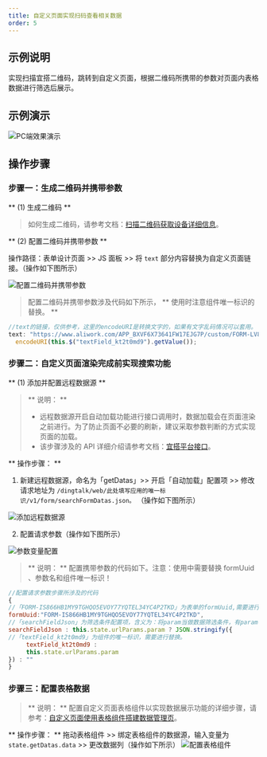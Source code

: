```yaml
---
title: 自定义页面实现扫码查看相关数据
order: 5
---
```


## 示例说明

实现扫描宜搭二维码，跳转到自定义页面，根据二维码所携带的参数对页面内表格数据进行筛选后展示。

## 示例演示

![PC端效果演示](https://img.alicdn.com/imgextra/i3/O1CN01twlqRg1NDX66FbHC3_!!6000000001536-2-tps-1343-798.png)

[//]: # (import Iframe from "components/Iframe"; 此处为是视频 无法上传)
[//]: # (<Iframe url="https://bizsec-auth.alicdn.com/a9b5b21ee64d2b47/Qe9k4XSEr4zqvIg7131/NH890RWtLHHvV1CG8va_342505494763___hd.mp4?auth_key=1646031442-0-0-26b141911cc12eed37e24cb74bfa752a" />)

## 操作步骤

### 步骤一：生成二维码并携带参数

** (1) 生成二维码 **

> 如何生成二维码，请参考文档：[扫描二维码获取设备详细信息](https://www.yuque.com/yida/subject/nat938)。

** (2) 配置二维码并携带参数 **

操作路径：表单设计页面 >> JS 面板 >> 将 `text` 部分内容替换为自定义页面链接。（操作如下图所示）

![配置二维码并携带参数](https://img.alicdn.com/imgextra/i3/O1CN01ewK1cx1SBJFu5Z0yi_!!6000000002208-2-tps-1300-766.png)

> 配置二维码并携带参数涉及代码如下所示， ** 使用时注意组件唯一标识的替换。 **

```javascript
//text的链接，仅供参考，这里的encodeURI是转换文字的，如果有文字乱码情况可以套用。
text: "https://www.aliwork.com/APP_BXVF6X73641FW17EJG7P/custom/FORM-LV866T61MY9T0LXNYG2TBCEBSOAX1IWRYO2TK9?param=" +
  encodeURI(this.$("textField_kt2t0md9").getValue());
```

### 步骤二：自定义页面渲染完成前实现搜索功能

** (1) 添加并配置远程数据源 **

> ** 说明： **
>
> - 远程数据源开启自动加载功能进行接口调用时，数据加载会在页面渲染之前进行。为了防止页面不必要的刷新，建议采取参数判断的方式实现页面的加载。
> - 该步骤涉及的 API 详细介绍请参考文档：[宜搭平台接口](https://www.yuque.com/yida/support/aql605#JL8K2)。

** 操作步骤： **

1. 新建远程数据源，命名为「getDatas」>> 开启「自动加载」配置项 >> 修改请求地址为 `/dingtalk/web/此处填写应用的唯一标识/v1/form/searchFormDatas.json。` （操作如下图所示）

![添加远程数据源](https://img.alicdn.com/imgextra/i3/O1CN010yzANb1VXhSmuNFpZ_!!6000000002663-2-tps-1301-767.png)

2. 配置请求参数（操作如下图所示）

![参数变量配置](https://img.alicdn.com/imgextra/i2/O1CN01LSwqoT1Tz3tYbuHYn_!!6000000002452-2-tps-1301-764.png)

> ** 说明： ** 配置携带参数的代码如下。注意：使用中需要替换 formUuid 、参数名和组件唯一标识！

```javascript
//配置请求参数步骤所涉及的代码
{
//「FORM-IS866HB1MY9TGHQO5EVOY77YQTEL34YC4P2TKD」为表单的formUuid,需要进行替换。
formUuid:"FORM-IS866HB1MY9TGHQO5EVOY77YQTEL34YC4P2TKD",
//「searchFieldJson」为筛选条件配置项，含义为：将param当做数据筛选条件，有param参数时，对数据进行筛选后展示；如果没有param参数就展示全部数据。
searchFieldJson : this.state.urlParams.param ? JSON.stringify({
//「textField_kt2t0md9」为组件的唯一标识，需要进行替换。
     textField_kt2t0md9 :
     this.state.urlParams.param
}) : ""
}
```

### 步骤三：配置表格数据

> ** 说明： ** 配置自定义页面表格组件以实现数据展示功能的详细步骤，请参考：[自定义页面使用表格组件搭建数据管理页](https://www.yuque.com/yida/subject/vswqzz)。

** 操作步骤： ** 拖动表格组件 >> 绑定表格组件的数据源，输入变量为 `state.getDatas.data` >> 更改数据列（操作如下所示）
![配置表格组件](https://img.alicdn.com/imgextra/i3/O1CN01ONlr8A1hGY1HfsL0g_!!6000000004250-2-tps-1301-763.png)
